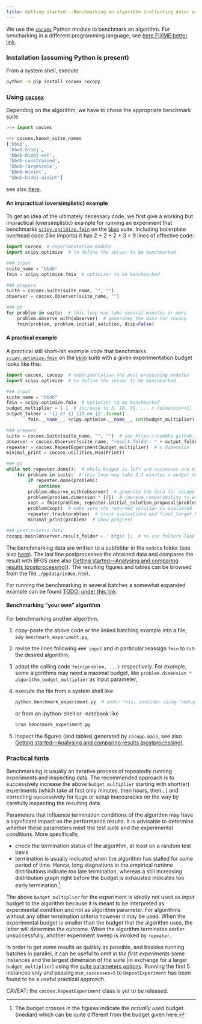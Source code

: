 ```yaml
---
title: Getting started---Benchmarking an algorithm (collecting data) with Python
---
```

We use the [`cocoex`](https://pypi.org/project/cocoex) Python module to benchmark an algorithm.
For bencharking in a different programming language, see [here FIXME:better link](https://github.com/numbbo/coco).

### Installation (assuming Python is present)
From a system shell, execute

```sh
python -m pip install cocoex cocopp
```

### Using [`cocoex`](https://numbbo.github.io/gforge/apidocs-cocoex)
Depending on the algorithm, we have to chose the appropriate benchmark suite

```python
>>> import cocoex

>>> cocoex.known_suite_names
['bbob',
 'bbob-biobj',
 'bbob-biobj-ext',
 'bbob-constrained',
 'bbob-largescale',
 'bbob-mixint',
 'bbob-biobj-mixint']
```

see also [here](https://numbbo.github.io/coco/testsuites).

#### An impractical (oversimplistic) example
To get an idea of the ultimately necessary code, we first give a working but impractical (oversimplistic) example for running an experiment that benchmarks [`scipy.optimize.fmin`](https://docs.scipy.org/doc/scipy/reference/generated/scipy.optimize.fmin.html) on the [`bbob`](https://numbbo.github.io/coco/testsuites/bbob) suite.
Including boilerplate overhead code (like imports) it has 2 + 2 + 2 + 3 = 9 lines of effective code:

```python
import cocoex  # experimentation module
import scipy.optimize  # to define the solver to be benchmarked

### input
suite_name = "bbob"
fmin = scipy.optimize.fmin  # optimizer to be benchmarked

### prepare
suite = cocoex.Suite(suite_name, "", "")
observer = cocoex.Observer(suite_name, "")

### go
for problem in suite:  # this loop may take several minutes or more
    problem.observe_with(observer)  # generates the data for cocopp
    fmin(problem, problem.initial_solution, disp=False)
```

#### A practical example
A practical still short-ish example code that benchmarks [`scipy.optimize.fmin`](https://docs.scipy.org/doc/scipy/reference/generated/scipy.optimize.fmin.html) on the [`bbob`](https://numbbo.github.io/coco/testsuites/bbob) suite with a given experimentation budget looks like this:


```python
import cocoex, cocopp  # experimentation and post-processing modules
import scipy.optimize  # to define the solver to be benchmarked

### input
suite_name = "bbob"
fmin = scipy.optimize.fmin  # optimizer to be benchmarked
budget_multiplier = 1.1  # increase to 3, 10, 30, ... x (dimension+1)
output_folder = '{}_of_{}_{}D_on_{}'.format(
        fmin.__name__, scipy.optimize.__name__, int(budget_multiplier), suite_name)

### prepare
suite = cocoex.Suite(suite_name, "", "")  # see https://numbbo.github.io/coco-doc/C/#suite-parameters
observer = cocoex.Observer(suite_name, "result_folder: " + output_folder)
repeater = cocoex.RepeatExperiment(budget_multiplier)  # x dimension
minimal_print = cocoex.utilities.MiniPrint()

### go
while not repeater.done():  # while budget is left and successes are missing
    for problem in suite:  # this loop may take 2-3 minutes x budget_multiplier
        if repeater.done(problem):
            continue
        problem.observe_with(observer)  # generate the data for cocopp post-processing
        problem(problem.dimension * [0])  # improve comparability to existing data
        xopt = fmin(problem, repeater.initial_solution_proposal(problem), disp=False)
        problem(xopt)  # make sure the returned solution is evaluated
        repeater.track(problem)  # track evaluations and final_target_hit
        minimal_print(problem)  # show progress

### post-process data
cocopp.main(observer.result_folder + ' bfgs!');  # re-run folders look like "...-001" etc
```

The benchmarking data are written to a subfolder in the `exdata` folder (see also [here](https://github.com/numbbo/coco/issues/1841)).
The last line postprocesses the obtained data and compares the result with BFGS (see also [Getting started---Analysing and comparing results (postprocessing)](postprocessing.qmd)).
The resulting figures and tables can be browsed from the file `./ppdata/index.html`.

For running the benchmarking in several batches a somewhat expanded example can be found [TODO: under this link]().

#### Benchmarking "your own" algorithm
For benchmarking another algorithm,

1. copy-paste the above code or the linked batching example into a file, say `benchmark_experiment.py`,
2. revise the lines following `### input` and in particular reassign `fmin` to run the desired algorithm,
3. adapt the calling code `fmin(problem, ...)` respectively.
   For example, some algorithms may need a maximal budget, like `problem.dimension * algorithm_budget_multiplier` as input parameter,
4. execute the file from a system shell like 
   ```python
   python benchmark_experiment.py  # under *nix, consider using "nohup nice ..."
   ```
   or from an ipython-shell or -notebook like
   ```python
   %run benchmark_experiment.py
   ```
5. inspect the figures (and tables) generated by `cocopp.main`, see also [Getting started---Analysing and comparing results (postprocessing)](postprocessing.qmd).

### Practical hints

Benchmarking is usually an iterative process of repeatedly running experiments and inspecting data.
The recommended approach is to successively increase the above `budget_multiplier` starting with short(er) experiments (which take at first only minutes, then hours, then...) and correcting successively for bugs or setup inaccuracies on the way by carefully inspecting the resulting data.

Parameters that influence termination conditions of the algorithm may have a significant impact on the performance results.
It is advisable to determine whether these parameters meet the test suite and the experimental conditions.
More specifically,

  - check the termination status of the algorithm, at least on a random test basis
  - termination is usually indicated when the algorithm has stalled for some period of time.
    Hence, long stagnations in the empirical runtime distributions indicate too late termination,
    whereas a still increasing distribution graph right before the budget is exhausted indicates too early termination.[^1]

The above `budget_multiplier` for the experiment is _ideally_ not used as input budget to the algorithm
because it is meant to be interpreted as experimental condition and not as algorithm parameter.
For algorithms without any other termination criteria however it may be used.
When the experimental budget is smaller than the budget that the algorithm uses, the latter will determine the outcome.
When the algorithm terminates earlier unsuccessfully, another experiment sweep is invoked by `repeater`.

[^1]: The budget crosses in the figures indicate the _actually used_ budget (median) which can be quite different from the budget given here.

In order to get _some_ results as quickly as possible, and besides running batches in parallel, it can be useful to omit _in the first experiments_ some instances and the largest dimension of the suite (in exchange for a larger `budget_multiplier`) using the [suite parameters options](https://numbbo.github.io/coco-doc/C/#suite-parameters).
Running the first 5 instances only and passing ``min_successes=5`` to `RepeatExperiment` has been found to be a useful practical approach.

CAVEAT: the `cocoex.RepeatExperiment` class is yet to be released.


